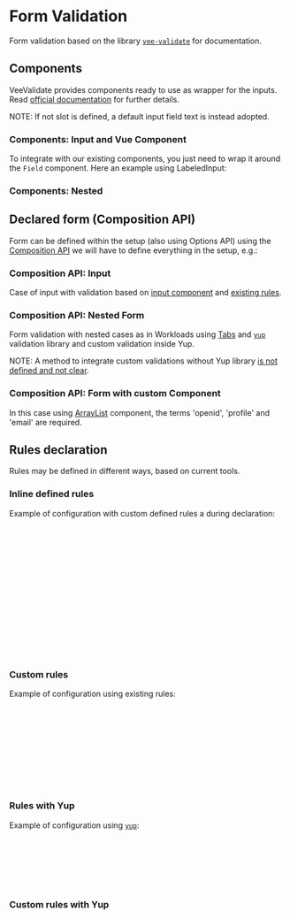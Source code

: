 

<Meta title="Foundation/Form Validation"  />

# Form Validation

Form validation based on the library [`vee-validate`](https://vee-validate.logaretm.com/v4/guide/overview/) for documentation.

## Components

VeeValidate provides components ready to use as wrapper for the inputs. Read [official documentation](https://vee-validate.logaretm.com/v4/guide/components/validation/) for further details.

NOTE: If not slot is defined, a default input field text is instead adopted.

### Components: Input and Vue Component

To integrate with our existing components, you just need to wrap it around the `Field` component. Here an example using LabeledInput:

<Canvas of={FormComponentInput.Default} />

### Components: Nested

<Canvas of={FormComponentNested.Default} />

## Declared form (Composition API)

Form can be defined within the setup (also using Options API) using the [Composition API](https://vee-validate.logaretm.com/v4/guide/composition-api/getting-started/) we will have to define everything in the setup, e.g.:

### Composition API: Input

Case of input with validation based on [input component](/docs/stories-form-input--docs) and [existing rules](https://github.com/rancher/dashboard/blob/master/shell/utils/validators/formRules/index.ts).

<Canvas of={FormCompositionInput.Default} />

### Composition API: Nested Form 

Form validation with nested cases as in Workloads using [Tabs](/docs/stories-components-tab--docs) and [`yup`](https://github.com/jquense/yup) validation library and custom validation inside Yup.

NOTE: A method to integrate custom validations without Yup library [is not defined and not clear](https://github.com/logaretm/vee-validate/discussions).

<Canvas of={FormCompositionNested.Default} />

### Composition API: Form with custom Component

In this case using [ArrayList](https://rancher.github.io/storybook/?path=/docs/stories-components-arraylist--docs) component, the terms 'openid', 'profile' and 'email' are required.

<Canvas of={FormCompositionComponent.Default} />

## Rules declaration

Rules may be defined in different ways, based on current tools.

### Inline defined rules

Example of configuration with custom defined rules a during declaration:

```ts
import { useForm } from 'vee-validate';

setup() {
  const { errors: errVal, values, meta } = useForm({
    validationSchema: { name: (val: string) => val !== '' ? true : 'Field is required' },
    initialValues:    { name: '' },
  });
  const [name] = defineField('name');

  return {
    name,
    values,
    errVal,
    meta,
  };
},
```

### Custom rules

Example of configuration using existing rules:

```ts

import formRulesGenerator from '@shell/utils/validators/formRules/index';
import { useForm } from 'vee-validate';

const store = useStore();
const { t } = useI18n(store);
const validators = (key: string) => formRulesGenerator(t, { key });
useForm({
  validationSchema: { name: (val: string) => validators('name').required(val) ?? true },
});
```

### Rules with Yup

Example of configuration using [`yup`](https://github.com/jquense/yup):

```ts
import * as yup from 'yup';
import { useForm } from 'vee-validate';

useForm({
  validationSchema: { name: yup.string().required().label('Container name') },
});
```

### Custom rules with Yup

```ts
import * as yup from 'yup';
import { useForm } from 'vee-validate';

const store = useStore();
const { t } = useI18n(store);
const validators = (key: string) => formRulesGenerator(t, { key });
useForm({
  validationSchema: { name: yup.string().test({
    name:    'required',
    message: () => message,
    test:    (val) => {
      message = validators('Container name').required(val);

      return !message;
    }
  })
});
```
